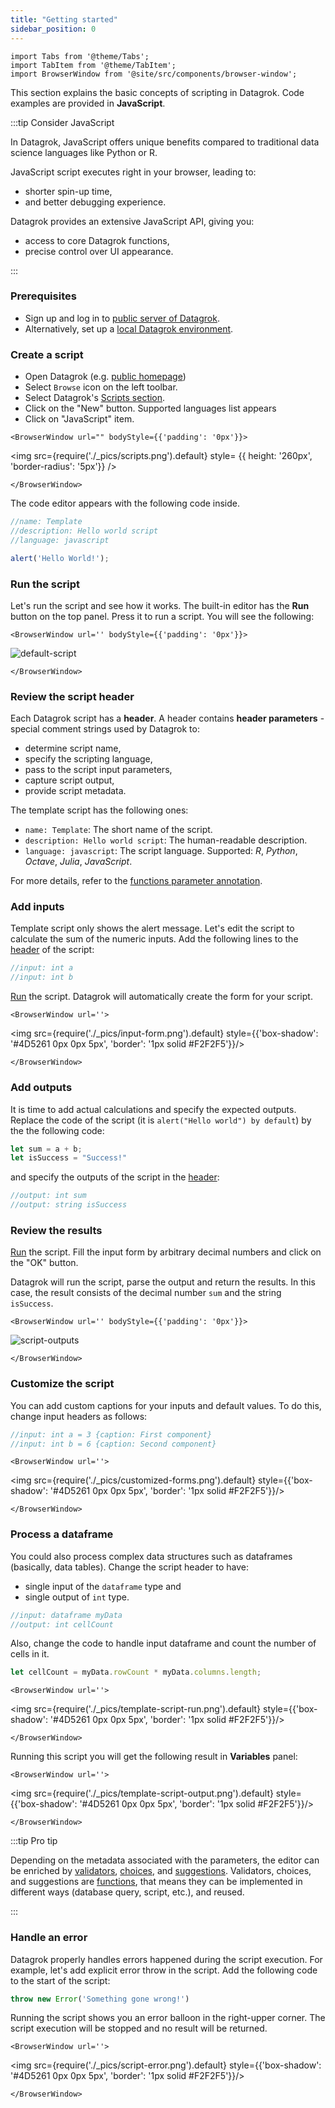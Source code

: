 ```yaml
---
title: "Getting started"
sidebar_position: 0
---
```


```mdx-code-block
import Tabs from '@theme/Tabs';
import TabItem from '@theme/TabItem';
import BrowserWindow from '@site/src/components/browser-window';
```

This section explains the basic concepts of scripting in Datagrok.
Code examples are provided in **JavaScript**.

:::tip Consider JavaScript

In Datagrok, JavaScript offers unique benefits compared to traditional
data science languages like Python or R.

JavaScript script executes right in your browser, leading to:

* shorter spin-up time,
* and better debugging experience.

Datagrok provides an extensive JavaScript API, giving you:

* access to core Datagrok functions,
* precise control over UI appearance.

:::

### Prerequisites

* Sign up and log in to [public server of Datagrok](https://public.datagrok.ai/).
* Alternatively, set up a [local Datagrok environment](../deploy/docker-compose/docker-compose.mdx).

### Create a script

<div style = {{ display: 'flex' }}>

<div style = {{ width: '50%' }}>

* Open Datagrok (e.g. [public homepage](https://public.datagrok.ai/))
* Select `Browse` icon on the left toolbar.
* Select Datagrok's [Scripts section](https://public.datagrok.ai/scripts).
* Click on the "New" button. Supported languages list appears
* Click on "JavaScript" item.

</div>

<div style = {{ width: '50%', display: 'flex', gap: '20px', 'justify-content': 'end' }}>

```mdx-code-block
<BrowserWindow url="" bodyStyle={{'padding': '0px'}}>
```

<img
  src={require('./_pics/scripts.png').default}
  style= {{ height: '260px', 'border-radius': '5px'}}
/>

```mdx-code-block
</BrowserWindow>
```

</div>

</div>

The code editor appears with the following code inside.

```javascript title="Default javascript script"
//name: Template
//description: Hello world script
//language: javascript

alert('Hello World!');
```

### Run the script

Let's run the script and see how it works.
The built-in editor has the **Run** <i class="fas fa-play"></i> button on the top panel.
Press it to run a script. You will see the following:

```mdx-code-block
<BrowserWindow url='' bodyStyle={{'padding': '0px'}}>
```

![default-script](./_pics/default-script.gif)

```mdx-code-block
</BrowserWindow>
```

### Review the script header

Each Datagrok script has a **header**. A header contains **header parameters** \-
special comment strings used by Datagrok to: 
- determine script name,
- specify the scripting language,
- pass to the script input parameters,
- capture script output,
- provide script metadata.

The template script has the following ones:

* `name: Template`: The short name of the script.
* `description: Hello world script`: The human-readable description.
* `language: javascript`: The script language. Supported: *R*, *Python*, *Octave*, *Julia*, *JavaScript*.

For more details, refer to the [functions parameter annotation](/help/datagrok/concepts/functions/func-params-annotation).

### Add inputs

Template script only shows the alert message. Let's edit the script to calculate the sum of the numeric inputs.
Add the following lines to the [header](#review-the-script-header) of the script:

```javascript title="Adding 2 numeric inputs"
//input: int a
//input: int b
```

[Run](#run-the-script) the script. Datagrok will automatically create the form for your script.

```mdx-code-block
<BrowserWindow url=''>
```

<div style={{'text-align': 'center'}}>

<img src={require('./_pics/input-form.png').default} style={{'box-shadow': '#4D5261 0px 0px 5px', 'border': '1px solid #F2F2F5'}}/>

</div>

```mdx-code-block
</BrowserWindow>
```

### Add outputs

It is time to add actual calculations and specify the expected outputs. Replace the code of the script (it is `alert("Hello world") by default`) by the the following code:

```javascript
let sum = a + b;
let isSuccess = "Success!"
```

and specify the outputs of the script in the [header](#review-the-script-header):

```javascript
//output: int sum
//output: string isSuccess
```

### Review the results

[Run](#run-the-script) the script. Fill the input form by arbitrary decimal numbers 
and click on the "OK" button.

Datagrok will run the script, parse the output and return the results. In this case, 
the result consists of the decimal number `sum` and the string `isSuccess`.

```mdx-code-block
<BrowserWindow url='' bodyStyle={{'padding': '0px'}}>
```

![script-outputs](./_pics/script-outputs.gif)

```mdx-code-block
</BrowserWindow>
```

### Customize the script

You can add custom captions for your inputs and default values. To do this,
change input headers as follows:

```javascript
//input: int a = 3 {caption: First component}
//input: int b = 6 {caption: Second component}
```

```mdx-code-block
<BrowserWindow url=''>
```

<div style={{'text-align': 'center'}}>

<img src={require('./_pics/customized-forms.png').default} style={{'box-shadow': '#4D5261 0px 0px 5px', 'border': '1px solid #F2F2F5'}}/>

</div>

```mdx-code-block
</BrowserWindow>
```

### Process a dataframe

You could also process complex data structures such as dataframes (basically, data tables).
Change the script header to have:
- single input of the `dataframe` type and 
- single output of `int` type.

```javascript
//input: dataframe myData
//output: int cellCount
```

Also, change the code to handle input dataframe and count the number of cells in it.

```javascript
let cellCount = myData.rowCount * myData.columns.length;
```

```mdx-code-block
<BrowserWindow url=''>
```

<div style={{'text-align': 'center'}}>

<img src={require('./_pics/template-script-run.png').default} style={{'box-shadow': '#4D5261 0px 0px 5px', 'border': '1px solid #F2F2F5'}}/>

</div>

```mdx-code-block
</BrowserWindow>
```

Running this script you will get the following result in **Variables** panel:

```mdx-code-block
<BrowserWindow url=''>
```

<div style={{'text-align': 'center'}}>

<img src={require('./_pics/template-script-output.png').default} style={{'box-shadow': '#4D5261 0px 0px 5px', 'border': '1px solid #F2F2F5'}}/>

</div>

```mdx-code-block
</BrowserWindow>
```

:::tip Pro tip

Depending on the metadata associated with the parameters, the editor can be
enriched by [validators](./scripting-advanced#parameter-validators), [choices](scripting-advanced#parameter-choices),
and [suggestions](scripting-advanced#parameter-suggestions). Validators, choices, and suggestions are
[functions](/help/datagrok/concepts/functions/functions.md), that means they can be implemented in different ways
(database query, script, etc.), and reused.

:::

### Handle an error

Datagrok properly handles errors happened during the script execution.
For example, let's add explicit error throw in the script. Add the following code to the 
start of the script:

```javascript
throw new Error('Something gone wrong!')
```

Running the script shows you an error balloon in the right-upper corner.
The script execution will be stopped and no result will be returned.

```mdx-code-block
<BrowserWindow url=''>
```

<div style={{'text-align': 'center'}}>

<img src={require('./_pics/script-error.png').default} style={{'box-shadow': '#4D5261 0px 0px 5px', 'border': '1px solid #F2F2F5'}}/>

</div>

```mdx-code-block
</BrowserWindow>
```

